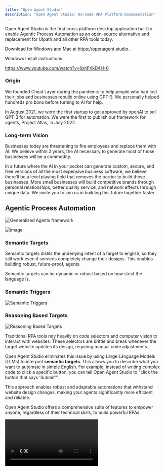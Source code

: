 ```yaml
---
title: "Open Agent Studio"
description: "Open Agent Studio: No-Code RPA Platform Documentation"
---
```


Open Agent Studio is the first cross platform desktop application built to enable Agentic Process Automation as an open-source alternative and replacement for UIpath and all other RPA tools today.

Download for Windows and Mac at [https://openagent.studio .](https://openagent.studio)

Windows Install instructions:

https://www.youtube.com/watch?v=8xhFKkD4H-0

### Origin

We founded Cheat Layer during the pandemic to help people who had lost their jobs and businesses rebuild online using GPT-3. We personally helped hundreds pro bono before turning to AI for help.

In August 2021, we were the first startup to get approved by openAI to sell GPT-3 for automation. We were the first to publish our framework for agents, Project Atlas, in July 2022.

### Long-term Vision

Businesses today are threatening to fire employees and replace them with AI. We believe within 2 years, the AI necessary to generate most of those businesses will be a commodity.

In a future where the AI in your pocket can generate custom, secure, and free versions of all the most expensive business software, we believe there'll be a level playing field that removes the barrier to build these businesses. More small businesses will build competitive brands through personal relationships, better quality service, and network effects through unique data. We invite you to join us in building this future together faster.

## Agentic Process Automation

![Generalized Agents framework](https://storage.googleapis.com/cheatlayer/agent.png)


![image](https://github.com/user-attachments/assets/ff792176-c3cc-41df-bbaf-8728e7520540)

### Semantic Targets

Semantic targets distils the underlying intent of a target to english, so they still work even if services completely change their designs. This enables building robust, future-proof, agents.

Semantic targets can be dynamic or robust based on how strict the language is.

### Semantic Triggers

![Semantic Triggers](https://storage.googleapis.com/cheatlayer/semtriggers.png)

### Reasoning Based Targets

![Reasoning Based Targets](https://storage.googleapis.com/cheatlayer/reasoning.png)

Traditional RPA tools rely heavily on code selectors and computer vision to interact with websites. These selectors are brittle and break whenever the target website updates its design, requiring manual code adjustments.

Open Agent Studio eliminates this issue by using Large Language Models (LLMs) to interpret **semantic targets**. This allows you to describe what you want to automate in simple English. For example, instead of writing complex code to click a specific button, you can tell Open Agent Studio to "click the button that says 'Submit'".

This approach enables robust and adaptable automations that withstand website design changes, making your agents significantly more efficient and reliable.

Open Agent Studio offers a comprehensive suite of features to empower anyone, regardless of their technical skills, to build powerful RPAs.

<video controls className="w-full aspect-video" src="https://storage.googleapis.com/cheatlayer/finsta.mp4" />

Installing Open Agent Studio locally, or on-premise, requires an enterprise license. Please contact [support@cheatlayer.com](mailto:support@cheatlayer.com) for details. 

### Windows Install Instructions

1. Download and extract cheatlayer.zip
2. Double click cheatlayer.exe to open and click "more info" and "run anyway" if it asks.
3. Enter your Cheat Layer API key you can find at the bottom of the billing page at cheatlayer.com/billing.

### Mac Install Instructions

1. Under "Privacy and Security" in your settings, add "terminal" to "Accessability", "Screen Recording", and "Full Disk Access".
2. Double click the unzipped app--it will close.
3. Open Privacy and Security "General" tab and click "run anyway" next to Cheat Layer.

### Linux Install Instructions

1. Download main.zip
2. Extract main.zip
3. Set ENV variable CHEAT_KEY with your cheatlayer.com/billing API key .
4. ./main to run

#### 1.1 Semantic Targeting

- Define actions and targets using plain English commands.
- Eliminate the need for complex code selectors.
- **Examples**:
  - "Click the button labeled 'Login'"
  - "Extract the text from the table header"
  - "Enter `{{ my_variable }}` into the search field"

#### 1.2 Node-Based Visual Workflow

- Build automations through an intuitive drag-and-drop interface.
- Utilize various node types representing distinct actions like clicks, keypresses, data extraction, data processing, and web interactions.
- Connect nodes to define the flow and logic of your automation.

#### 1.3 LLMs for Enhanced Understanding

- Understand your semantic targets and translate them into specific actions.
- Dynamically adapt to website changes.
- Automate tasks on websites without building custom selectors for each element.

#### 1.4 Variables and Data Management

- Define variables to store data and dynamically use it throughout your automation.
- Manage data from various sources, including web scraping, files (PDF, Docx, CSV, Excel), and API calls.

#### 1.5 Scheduling and Triggers

- Schedule your agents to run automatically at specific times or intervals using a visual cron scheduler.
- Trigger agents based on:
  - Scheduled events (specific times, intervals)
  - Emails (specific content, sender)
  - Webhooks (external triggers from other applications)
  - SMS messages (specific content, sender)
  - Phone calls (initiate automations based on voice prompts)
  - Semantic Triggers (initiate automations based on specific screen states)

#### 1.6 Agent Sharing and Community

- Upload your completed agents to the Cheat Layer community to share with others.
- Access a library of pre-built agents for various tasks, saving you development time.

### Advanced Features

Open Agent Studio provides a number of advanced features for building sophisticated and robust automations.

#### 2.1 Looping

- Implement looping mechanisms to iteratively execute actions on multiple targets.
- **Loop Total Runs**: Executes a section of the workflow a predetermined number of times.
- **Loop Node Runs**: Executes a section of the workflow based on the number of times a specific node has executed.
  - Useful for processing lists of data, scraping multiple pages on a website, or sending out batch emails.

#### 2.2 Conditional Logic

- Use "If Else" nodes to create branching paths in your automation based on specific conditions.
- Conditions can be based on:
  - Variable values
  - Comparisons (equals, greater than, less than)
  - Regular expressions
- This enables dynamic execution of actions based on data or website state changes.

#### 2.3 Python Integration

- Embed custom Python code blocks within your automation using the "Python Code" node.
- Access Open Agent Studio's API through the provided `thread_signals` object within your code to:
  - Send notifications (`thread_signals.notifications.emit`)
  - Trigger internal actions (`thread_signals.chat.emit`)
  - Interact with global variables (`graph.global_variables`)
- This allows you to:
  - Implement complex logic not possible with pre-built nodes
  - Integrate with external libraries and services
  - Perform advanced data manipulations

#### 2.4 Web Scraping with "Magic Scraper"

Efficiently extract data from websites using various "Magic Scraper" configurations.

**Options**:

- Target specific HTML elements (links, images, text)
- Filter based on text content and attributes
- Handle dynamic content
- Use variables to dynamically define targets

**Extracted data can be**:

- Stored in variables
- Used for further processing within the automation
- Exported to external services like Google Sheets

#### 2.5 Semantic Element Detection

Combine "SemanticDescribe" and "Click" nodes for robust element interaction.

- "SemanticDescribe" captures a target based on your description, even if its visual appearance changes.
- "Click" then uses the captured target for precise interaction.
- This method improves automation resilience against website design updates.

#### 2.6 Data Processing with GPT-4

Leverage GPT-4's capabilities to:

- Summarize large amounts of text
- Analyze and extract insights from data
- Translate languages
- Generate text content
- Build conversational agents

Use variables to pass data between nodes and GPT-4 prompts.

#### 2.7 API Integrations

Connect with external platforms and services through API calls using the "Send Data" and "Python Code" nodes.

Automate processes involving:

- Data Retrieval
- Workflow Triggering
- Real-time Data Exchange

#### 2.8 Agent Management

Easily manage your agents through the intuitive interface.

**Features**:

- Create, edit, and delete agents.
- Save and open automation files (.cheat).
- Version control for tracking changes.
- Duplicate existing agents for quick customization.

#### 2.9 Global Variables

- Utilize global variables to store data and share it across different nodes within your automation.
- Access variables through the dropdown menus in node properties.
- Update variable values dynamically during automation execution.